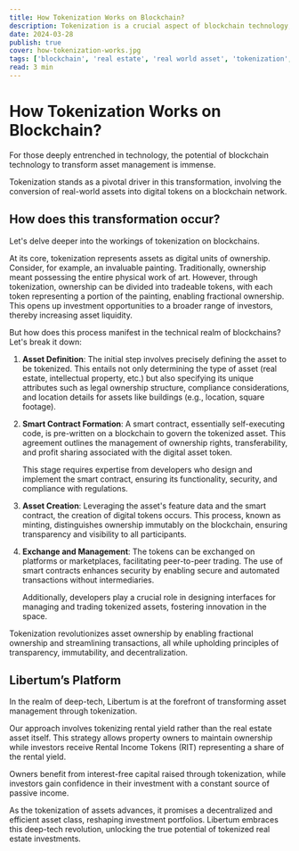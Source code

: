 ```yaml
---
title: How Tokenization Works on Blockchain?
description: Tokenization is a crucial aspect of blockchain technology, revolutionizing asset management by converting real-world assets into digital tokens. Learn about the process and its implications.
date: 2024-03-28
publish: true
cover: how-tokenization-works.jpg
tags: ['blockchain', 'real estate', 'real world asset', 'tokenization', 'latest']
read: 3 min
---
```


# How Tokenization Works on Blockchain?

For those deeply entrenched in technology, the potential of blockchain technology to transform asset management is immense.

Tokenization stands as a pivotal driver in this transformation, involving the conversion of real-world assets into digital tokens on a blockchain network.

## How does this transformation occur?

Let's delve deeper into the workings of tokenization on blockchains.

At its core, tokenization represents assets as digital units of ownership. Consider, for example, an invaluable painting. Traditionally, ownership meant possessing the entire physical work of art. However, through tokenization, ownership can be divided into tradeable tokens, with each token representing a portion of the painting, enabling fractional ownership. This opens up investment opportunities to a broader range of investors, thereby increasing asset liquidity.

But how does this process manifest in the technical realm of blockchains? Let's break it down:

1. **Asset Definition**: The initial step involves precisely defining the asset to be tokenized. This entails not only determining the type of asset (real estate, intellectual property, etc.) but also specifying its unique attributes such as legal ownership structure, compliance considerations, and location details for assets like buildings (e.g., location, square footage).

2. **Smart Contract Formation**: A smart contract, essentially self-executing code, is pre-written on a blockchain to govern the tokenized asset. This agreement outlines the management of ownership rights, transferability, and profit sharing associated with the digital asset token.

   This stage requires expertise from developers who design and implement the smart contract, ensuring its functionality, security, and compliance with regulations.

3. **Asset Creation**: Leveraging the asset's feature data and the smart contract, the creation of digital tokens occurs. This process, known as minting, distinguishes ownership immutably on the blockchain, ensuring transparency and visibility to all participants.

4. **Exchange and Management**: The tokens can be exchanged on platforms or marketplaces, facilitating peer-to-peer trading. The use of smart contracts enhances security by enabling secure and automated transactions without intermediaries.

   Additionally, developers play a crucial role in designing interfaces for managing and trading tokenized assets, fostering innovation in the space.

Tokenization revolutionizes asset ownership by enabling fractional ownership and streamlining transactions, all while upholding principles of transparency, immutability, and decentralization.

## Libertum’s Platform

In the realm of deep-tech, Libertum is at the forefront of transforming asset management through tokenization.

Our approach involves tokenizing rental yield rather than the real estate asset itself. This strategy allows property owners to maintain ownership while investors receive Rental Income Tokens (RIT) representing a share of the rental yield.

Owners benefit from interest-free capital raised through tokenization, while investors gain confidence in their investment with a constant source of passive income.

As the tokenization of assets advances, it promises a decentralized and efficient asset class, reshaping investment portfolios. Libertum embraces this deep-tech revolution, unlocking the true potential of tokenized real estate investments.
